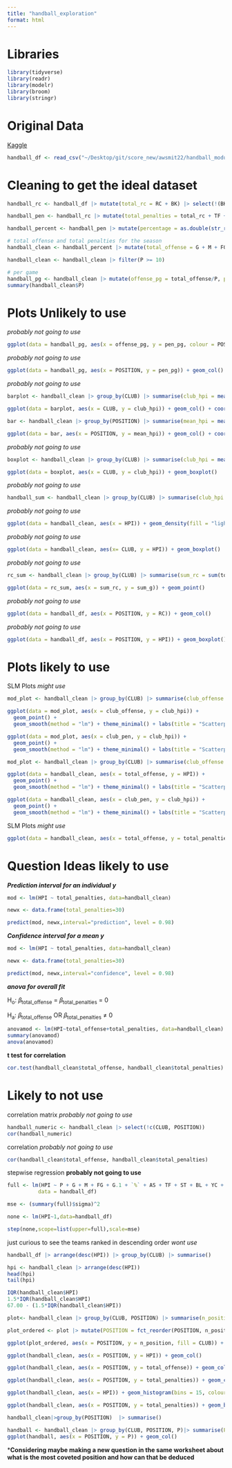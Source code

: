 ```yaml
---
title: "handball_exploration"
format: html
---
```


# Libraries

```r
library(tidyverse)
library(readr)
library(modelr)
library(broom)
library(stringr)
```

# Original Data

[Kaggle](https://www.kaggle.com/datasets/nemanjagojkovic/handball-bundesliga-stats-202223)

```r
handball_df <- read_csv("~/Desktop/git/score_new/awsmit22/handball_module/data_repo_submission/handball_stats.csv")
```

# Cleaning to get the ideal dataset

```r
handball_rc <- handball_df |> mutate(total_rc = RC + BK) |> select(!(BK))
```

```r
handball_pen <- handball_rc |> mutate(total_penalties = total_rc + TF + YC + `2MIN`) |> select(c(total_penalties, CLUB, POSITION, P, G, M, FG, G.1, `%`, AS, ST, BL, HPI, NAME))
```

```r
handball_percent <- handball_pen |> mutate(percentage = as.double(str_remove(`%`, "%"))) |> relocate(percentage)
```

```r
# total offense and total penalties for the season
handball_clean <- handball_percent |> mutate(total_offense = G + M + FG + G.1 + AS + ST) |> select(c(NAME, CLUB, POSITION, total_offense, total_penalties, P, BL, percentage, HPI))

handball_clean <- handball_clean |> filter(P >= 10)
```

```r
# per game
handball_pg <- handball_clean |> mutate(offense_pg = total_offense/P, pen_pg = total_penalties/P) 
summary(handball_clean$P)
```

# Plots Unlikely to use

*probably not going to use*

```r
ggplot(data = handball_pg, aes(x = offense_pg, y = pen_pg, colour = POSITION)) + geom_point(alpha = 0.5) + theme_minimal()
```

*probably not going to use*

```r
ggplot(data = handball_pg, aes(x = POSITION, y = pen_pg)) + geom_col()
```

*probably not going to use*

```r
barplot <- handball_clean |> group_by(CLUB) |> summarise(club_hpi = mean(HPI)) |> mutate(CLUB = fct_reorder(CLUB, club_hpi))

ggplot(data = barplot, aes(x = CLUB, y = club_hpi)) + geom_col() + coord_flip()

bar <- handball_clean |> group_by(POSITION) |> summarise(mean_hpi = mean(HPI)) |> mutate(POSITION = fct_reorder(POSITION, mean_hpi))

ggplot(data = bar, aes(x = POSITION, y = mean_hpi)) + geom_col() + coord_flip()
```

*probably not going to use*

```r
boxplot <- handball_clean |> group_by(CLUB) |> summarise(club_hpi = mean(HPI)) |> arrange(desc(club_hpi)) |> slice(1:5)

ggplot(data = boxplot, aes(x = CLUB, y = club_hpi)) + geom_boxplot() 
```

*probably not going to use*

```r
handball_sum <- handball_clean |> group_by(CLUB) |> summarise(club_hpi = mean(HPI)) 
```

*probably not going to use*

```r
ggplot(data = handball_clean, aes(x = HPI)) + geom_density(fill = "lightgreen", colour = "forestgreen", alpha = 0.5) + theme_minimal()
```

*probably not going to use*

```r
ggplot(data = handball_clean, aes(x= CLUB, y = HPI)) + geom_boxplot()
```

*probably not going to use*

```r
rc_sum <- handball_clean |> group_by(CLUB) |> summarise(sum_rc = sum(total_penalties), sum_g = sum(total_offense))

ggplot(data = rc_sum, aes(x = sum_rc, y = sum_g)) + geom_point() 
```

*probably not going to use*

```r
ggplot(data = handball_df, aes(x = POSITION, y = RC)) + geom_col()
```

*probably not going to use*

```r
ggplot(data = handball_df, aes(x = POSITION, y = HPI)) + geom_boxplot()
```

# Plots likely to use

SLM Plots *might use*

```r
mod_plot <- handball_clean |> group_by(CLUB) |> summarise(club_offense = mean(total_offense), club_pen = mean(total_penalties), club_hpi = mean(HPI))

ggplot(data = mod_plot, aes(x = club_offense, y = club_hpi)) +
  geom_point() +
  geom_smooth(method = "lm") + theme_minimal() + labs(title = "Scatterplot of club_hpi against club_offense with regression line")

ggplot(data = mod_plot, aes(x = club_pen, y = club_hpi)) +
  geom_point() +
  geom_smooth(method = "lm") + theme_minimal() + labs(title = "Scatterplot of club_hpi against club_penalties with regression line")

```

```r
mod_plot <- handball_clean |> group_by(CLUB) |> summarise(club_offense = mean(total_offense), club_pen = mean(total_penalties), club_hpi = mean(HPI))

ggplot(data = handball_clean, aes(x = total_offense, y = HPI)) +
  geom_point() +
  geom_smooth(method = "lm") + theme_minimal() + labs(title = "Scatterplot of club_hpi against club_offense with regression line")

ggplot(data = handball_clean, aes(x = club_pen, y = club_hpi)) +
  geom_point() +
  geom_smooth(method = "lm") + theme_minimal() + labs(title = "Scatterplot of club_hpi against club_penalties with regression line")

```

SLM Plots *might use*

```r
ggplot(data = handball_clean, aes(x = total_offense, y = total_penalties)) + geom_point(alpha = 0.5, aes(colour = POSITION)) + theme_minimal() + geom_smooth(method = "lm") + labs(title = "Scatterplot of total_penalties against total_offense with a regression line")
```

# Question Ideas likely to use

***Prediction interval for an individual y***

```r
mod <- lm(HPI ~ total_penalties, data=handball_clean)

newx <- data.frame(total_penalties=30)

predict(mod, newx,interval="prediction", level = 0.98)
```

***Confidence interval for a mean y***

```r
mod <- lm(HPI ~ total_penalties, data=handball_clean)

newx <- data.frame(total_penalties=30)

predict(mod, newx,interval="confidence", level = 0.98)
```

***anova for overall fit***

H~o~: 𝛽~total_offense~ = 𝛽~total_penalties~ = 0

H~a~: 𝛽~total_offense~ OR 𝛽~total_penalties~ ≠ 0

```r
anovamod <- lm(HPI~total_offense+total_penalties, data=handball_clean)
summary(anovamod)
anova(anovamod)
```

**t test for correlation**

```r
cor.test(handball_clean$total_offense, handball_clean$total_penalties)
```

# Likely to not use

correlation matrix *probably not going to use*

```r
handball_numeric <- handball_clean |> select(!c(CLUB, POSITION))
cor(handball_numeric)
```

correlation *probably not going to use*

```r
cor(handball_clean$total_offense, handball_clean$total_penalties)
```

stepwise regression **probably not going to use**

```r
full <- lm(HPI ~ P + G + M + FG + G.1 + `%` + AS + TF + ST + BL + YC + `2MIN` + RC + BK + HPI,
          data = handball_df)

mse <- (summary(full)$sigma)^2

none <- lm(HPI~1,data=handball_df)

step(none,scope=list(upper=full),scale=mse)
```

just curious to see the teams ranked in descending order *wont use*

```r
handball_df |> arrange(desc(HPI)) |> group_by(CLUB) |> summarise()
```

```r
hpi <- handball_clean |> arrange(desc(HPI)) 
head(hpi)
tail(hpi)
```

```r
IQR(handball_clean$HPI)
1.5*IQR(handball_clean$HPI)
67.00 - (1.5*IQR(handball_clean$HPI))
```

```r
plot<- handball_clean |> group_by(CLUB, POSITION) |> summarise(n_position = n())
```

```r
plot_ordered <- plot |> mutate(POSITION = fct_reorder(POSITION, n_position))

ggplot(plot_ordered, aes(x = POSITION, y = n_position, fill = CLUB)) + geom_col()
```

```r
ggplot(handball_clean, aes(x = POSITION, y = HPI)) + geom_col()
```

```r
ggplot(handball_clean, aes(x = POSITION, y = total_offense)) + geom_col()
```

```r
ggplot(handball_clean, aes(x = POSITION, y = total_penalties)) + geom_col()
```

```r
ggplot(handball_clean, aes(x = HPI)) + geom_histogram(bins = 15, colour = "black", fill = "lightblue") + theme_minimal() + facet_grid(~POSITION)
```

```r
ggplot(handball_clean, aes(x = POSITION, y = total_penalties)) + geom_boxplot()
```

```r
handball_clean|>group_by(POSITION)  |> summarise()
```

```r
handball <- handball_clean |> group_by(CLUB, POSITION, P)|> summarise(POSITION = fct_reorder(POSITION, P)) 
ggplot(handball, aes(x = POSITION, y = P)) + geom_col()
```

***Considering maybe making a new question in the same worksheet about what is the most coveted position and how can that be deduced**

